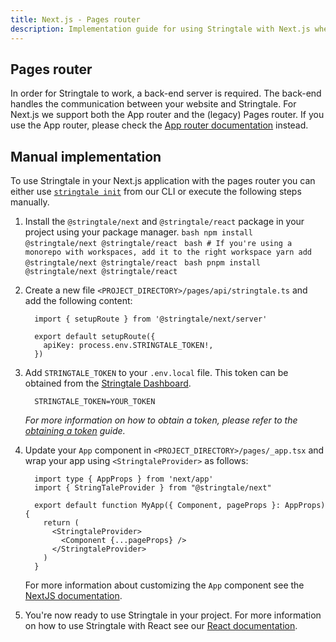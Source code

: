 ```yaml
---
title: Next.js - Pages router
description: Implementation guide for using Stringtale with Next.js when using the pages router
---
```



## Pages router

In order for Stringtale to work, a back-end server is required. The back-end handles the communication between your website and Stringtale. For
Next.js we support both the App router and the (legacy) Pages router. If you use the App router, please check the [App router documentation](/back-end/next-js-app-router) instead.

## Manual implementation

To use Stringtale in your Next.js application with the pages router you can either use [`stringtale init`](/reference/cli#init) from our CLI or
execute the following steps manually.

1. Install the `@stringtale/next` and `@stringtale/react` package in your project using your package manager.
   <Tabs>
     <TabItem label="npm">
       ```bash
         npm install @stringtale/next @stringtale/react
       ```
     </TabItem>
     <TabItem label="Yarn">
       ```bash
         # If you're using a monorepo with workspaces, add it to the right workspace
         yarn add @stringtale/next @stringtale/react
       ```
      </TabItem>
     <TabItem label="pnpm">
       ```bash
         pnpm install @stringtale/next @stringtale/react
       ```
      </TabItem>
   </Tabs>
2. Create a new file `<PROJECT_DIRECTORY>/pages/api/stringtale.ts` and add the following content:

    ```tsx
      import { setupRoute } from '@stringtale/next/server'

      export default setupRoute({
        apiKey: process.env.STRINGTALE_TOKEN!,
      })
    ```
3. Add `STRINGTALE_TOKEN` to your `.env.local` file. This token can be obtained from the [Stringtale Dashboard](https://stringtale.com/app).
    ```
      STRINGTALE_TOKEN=YOUR_TOKEN
    ```
   _For more information on how to obtain a token, please refer to the [obtaining a token](/usage/obtaining-token) guide._
4. Update your `App` component in `<PROJECT_DIRECTORY>/pages/_app.tsx` and wrap your app using `<StringtaleProvider>` as follows:

      ```tsx
        import type { AppProps } from 'next/app'
        import { StringTaleProvider } from "@stringtale/next"
 
        export default function MyApp({ Component, pageProps }: AppProps) {
          return (
            <StringtaleProvider>
              <Component {...pageProps} />
            </StringtaleProvider>
          )
        }
      ```
      For more information about customizing the `App` component see the [NextJS documentation](https://nextjs.org/docs/pages/building-your-application/routing/custom-app).
5. You're now ready to use Stringtale in your project. For more information on how to use Stringtale with React see our [React documentation](/front-end/react).
